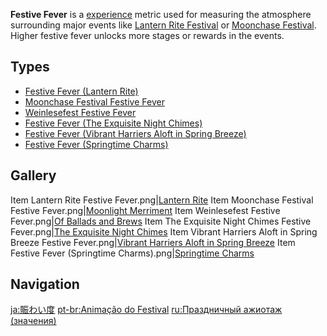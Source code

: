 {{Disambiguation}}
{{Terminology Infobox
|image        = Item Lantern Rite Festive Fever.png
|caption      = Festive Fever during [[Lantern Rite]]
|type         = Experience
|type2        = Event Items
|type3        = Item Groups
}}
'''Festive Fever''' is a [[experience]] metric used for measuring the atmosphere surrounding major events like [[Lantern Rite Festival]] or [[Moonchase Festival]]. Higher festive fever unlocks more stages or rewards in the events.

==Types==
* [[Festive Fever (Lantern Rite)]]
* [[Moonchase Festival Festive Fever]]
* [[Weinlesefest Festive Fever]]
* [[Festive Fever (The Exquisite Night Chimes)]]
* [[Festive Fever (Vibrant Harriers Aloft in Spring Breeze)]]
* [[Festive Fever (Springtime Charms)]]

==Gallery==
<gallery>
Item Lantern Rite Festive Fever.png|[[Lantern Rite]]
Item Moonchase Festival Festive Fever.png|[[Moonlight Merriment]]
Item Weinlesefest Festive Fever.png|[[Of Ballads and Brews]]
Item The Exquisite Night Chimes Festive Fever.png|[[The Exquisite Night Chimes]]
Item Vibrant Harriers Aloft in Spring Breeze Festive Fever.png|[[Vibrant Harriers Aloft in Spring Breeze]]
Item Festive Fever (Springtime Charms).png|[[Springtime Charms]]
</gallery>

==Navigation==
{{EXP Navbox|EXP Types}}

[[ja:賑わい度]]
[[pt-br:Animação do Festival]]
[[ru:Праздничный ажиотаж (значения)]]